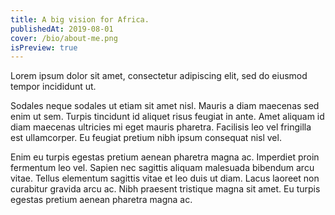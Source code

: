 ```yaml
---
title: A big vision for Africa.
publishedAt: 2019-08-01
cover: /bio/about-me.png
isPreview: true
---
```


Lorem ipsum dolor sit amet, consectetur adipiscing elit, sed do eiusmod tempor incididunt ut.

Sodales neque sodales ut etiam sit amet nisl. Mauris a diam maecenas sed enim ut sem. Turpis tincidunt id aliquet risus feugiat in ante. Amet aliquam id diam maecenas ultricies mi eget mauris pharetra. Facilisis leo vel fringilla est ullamcorper. Eu feugiat pretium nibh ipsum consequat nisl vel.

Enim eu turpis egestas pretium aenean pharetra magna ac. Imperdiet proin fermentum leo vel. Sapien nec sagittis aliquam malesuada bibendum arcu vitae. Tellus elementum sagittis vitae et leo duis ut diam. Lacus laoreet non curabitur gravida arcu ac. Nibh praesent tristique magna sit amet. Eu turpis egestas pretium aenean pharetra magna ac.
